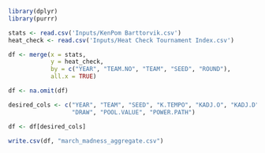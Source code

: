 
```r
library(dplyr)
library(purrr)
```

```r
stats <- read.csv('Inputs/KenPom Barttorvik.csv')
heat_check <- read.csv('Inputs/Heat Check Tournament Index.csv')
```


```r
df <- merge(x = stats, 
            y = heat_check, 
            by = c("YEAR", "TEAM.NO", "TEAM", "SEED", "ROUND"), 
            all.x = TRUE)

df <- na.omit(df)

desired_cols <- c("YEAR", "TEAM", "SEED", "K.TEMPO", "KADJ.O", "KADJ.D", "BARTHAG", "WIN.", "FTR", "TOV.", "OREB.", "X3PT.", "X3PT.D", "FT.", "WINS", 
                  "DRAW", "POOL.VALUE", "POWER.PATH")

df <- df[desired_cols]
```


```r
write.csv(df, "march_madness_aggregate.csv")
```

